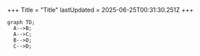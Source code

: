+++
Title = "Title"
lastUpdated = 2025-06-25T00:31:30.251Z
+++

```mermaid
graph TD;
  A-->B;
  A-->C;
  B-->D;
  C-->D;
```
